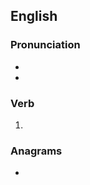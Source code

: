 ==English==

===Pronunciation===
* {{IPA|en|/pɹaɪzd/}}
* {{homophones|en|prized}}

===Verb===
{{head|en|verb form}}

# {{en-past of|prise}}

===Anagrams===
* {{anagrams|en|a=deiprs|Prides|Spider|prides|redips|risped|spider|spired}}